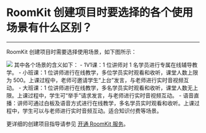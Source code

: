 # RoomKit 创建项目时要选择的各个使用场景有什么区别？
---

RoomKit 创建项目时需要选择使用场景，如下图所示：
<Frame width="512" height="auto" caption=""><img src="https://storage.zego.im/sdk-doc/Pics/RoomKit/AllPlatform/subscribe/5.png" /></Frame>
其中各个场景的含义如下：
- 1V1课：1 位讲师对 1 名学员进行专属在线辅导教学。
- 小班课：1 位讲师进行在线教学，多位学员实时观看和收听，课堂人数上限为 500。上课过程中，老师可邀请学生“上台”发言，与老师进行实时音视频互动。
- 大班课：1 位讲师进行在线教学，多名学员实时观看和收听，课堂人数无上限。上课过程中，学生可“举手”请求发言，与老师进行实时音视频互动。
- 语音直播：讲师可通过白板及语音方式进行在线教学，多名学员实时观看和收听。上课过程中，学生可以与老师进行实时音频互动。适合知识付费等场景。

更详细的创建项目指导请参见 [开通 RoomKit 服务](https://doc-zh.zego.im/article/12850)。